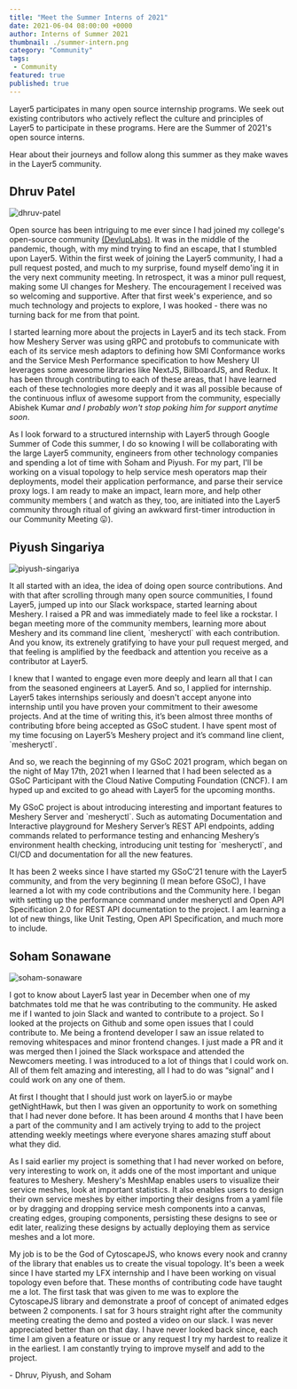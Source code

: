 ```yaml
---
title: "Meet the Summer Interns of 2021"
date: 2021-06-04 08:00:00 +0000
author: Interns of Summer 2021
thumbnail: ./summer-intern.png
category: "Community"
tags:
 - Community
featured: true
published: true
---
```





<BlogWrapper>

  <div className="intro">
    <p>
      Layer5 participates in many
      <Link className="highlight" to="/careers/programs">open source internship programs</Link>. We seek out existing contributors who
      actively reflect the culture and principles of Layer5 to participate in these programs. Here are the Summer of 2021's open source interns.</p>
  </div>

Hear about their journeys and follow along this summer as they make waves in the Layer5 community.

  <h2>
    <Link className="mute" to="/community/members/dhruv-patel">
    Dhruv Patel
    </Link>
  </h2>
  <img src={ Dhruv } class="image-right-no-shadow" alt="dhruv-patel" />
  <p>
    Open source has been intriguing to me ever since I had joined my college's open-source community <a rel="nofollow" href="https://github.com/devlup-labs/">(DevlupLabs)</a>. It was in the middle of the pandemic, though, with my mind trying to find an escape, that I stumbled upon Layer5. Within the first week of joining the Layer5 community, I had a pull request posted, and much to my surprise, found myself demo'ing it in the very next community meeting. In retrospect, it was a minor pull request, making some UI changes for Meshery. The encouragement I received was so welcoming and supportive. After that first week's experience, and so much technology and projects to explore, I was hooked - there was no turning back for me from that point.
  </p>
  <p>
    I started learning more about the projects in Layer5 and its tech stack. From how Meshery Server was using gRPC and protobufs to communicate with each of its service mesh adaptors to defining how <Link to="/projects/service-mesh-interface-conformance">SMI Conformance</Link> works and the <Link className="mute" to="https://layer5.io/projects/service-mesh-performance">Service Mesh Performance</Link> specification to how Meshery UI leverages some awesome libraries like NextJS, BillboardJS, and Redux. It has been through contributing to  each of these areas, that I have learned each of these technologies more deeply and it was all possible because of the continuous influx of awesome support from the community, especially <Link to="/community/members/abishek-kumar">Abishek Kumar</Link> <i>and I probably won't stop poking him for support anytime soon</i>.
  </p>
  <p>
    As I look forward to a structured internship with Layer5 through Google Summer of Code this summer, I do so knowing I will be collaborating with the large Layer5 community, engineers from other technology companies and spending a lot of time with Soham and Piyush. For my part, I'll be working on a visual topology to help service mesh operators map their deployments, model their application performance, and parse their service proxy logs. I am ready to make an impact, learn more, and help other community members ( and watch as they, too, are initiated into the Layer5 community through ritual of giving an awkward first-timer introduction in our Community Meeting 😛).
  </p>
  
  <h2>
    <Link className="mute" to="/community/members/piyush-singariya">
    Piyush Singariya
    </Link>
  </h2>
  <img src={ Piyush } class="image-right-no-shadow" alt="piyush-singariya" />
  <p>
    It all started with an idea, the idea of doing open source contributions. And with that after scrolling through many open source communities, I found Layer5, jumped up into our Slack workspace, started learning about Meshery. I raised a PR and was immediately made to feel like a rockstar. I began  meeting more of the community members, learning more about Meshery and its command line client, `mesheryctl` with each contribution. And you know, its extrenely gratifying to have your pull request merged, and that feeling is amplified by the feedback and attention you receive as a contributor at Layer5.
  </p>
  <p>
    I knew that I wanted to engage even more deeply and learn all that I can from the seasoned engineers at Layer5. And so, I applied for internship. Layer5 takes internships seriously and doesn't accept anyone into internship until you have proven your commitment to their awesome projects.
    And at the time of writing this, it’s been almost three months of contributing bfore being accepted as GSoC student. I have spent most of my time focusing on Layer5’s Meshery project and it’s command line client, `mesheryctl`.
  </p>
  <p>
    And so, we reach the beginning of my GSoC 2021 program, which began on the night of May 17th, 2021 when I learned that I had been selected as a GSoC Participant with the Cloud Native Computing Foundation (CNCF). I am hyped up and excited to go ahead with Layer5 for the upcoming months.
  </p>
  <p>
    My GSoC project is about introducing interesting and important features to Meshery Server and `mesheryctl`. Such as automating Documentation and Interactive playground for Meshery Server’s REST API endpoints, adding commands related to performance testing and enhancing Meshery’s environment health checking, introducing unit testing for `mesheryctl`, and CI/CD and documentation for all the new features.
  </p>
  <p>
    It has been 2 weeks since I have started my GSoC’21 tenure with the Layer5 community, and from the very beginning (I mean before GSoC), I have learned a lot with my code contributions and the Community here. I began with setting up the performance command under mesheryctl and Open API Specification 2.0 for REST API documentation to the project. I am learning a lot of new things, like Unit Testing, Open API Specification, and much more to include.
  </p>

  <h2>
    <Link className="mute" to="/community/members/soham-sonawane"> Soham Sonawane </Link>
  </h2>
  <img src={ Soham } class="image-right-no-shadow" alt="soham-sonaware" />
  <p>
    I got to know about Layer5 last year in December when one of my batchmates told me that he was contributing to the community. He asked me if I wanted to join Slack and wanted to contribute to a project. So I looked at the projects on Github and some open issues that I could contribute to. Me being a frontend developer I saw an issue related to removing whitespaces and minor frontend changes. I just made a PR and it was merged then I joined the Slack workspace and attended the <Link to="/community/newcomers">Newcomers</Link> meeting. I was introduced to a lot of things that I could work on. All of them felt amazing and interesting, all I had to do was “signal” and I could work on any one of them.
  <p>
  </p>
    At first I thought that I should just work on layer5.io or maybe getNightHawk, but then I was given an opportunity to work on something that I had never done before. It has been around 4 months that I have been a part of the community and I am actively trying to add to the project attending weekly meetings where everyone shares amazing stuff about what they did.
  </p>
  <p>
    As I said earlier my project is something that I had never worked on before, very interesting to work on, it adds one of the most important and unique features to Meshery. Meshery's MeshMap enables users to visualize their service meshes, look at important statistics. It also enables users to design their own service meshes by either importing their designs from a yaml file or by dragging and dropping service mesh components into a
    canvas, creating edges, grouping components, persisting these designs to see or edit later, realizing these designs by actually deploying them as service meshes and a lot more.
  <p>
  </p>
    My job is to be the God of CytoscapeJS, who knows every nook and cranny of the library that enables us to create the visual topology. It's been a week since I have started my LFX internship and I have been working on visual topology even before that. These months of contributing code have taught me a lot. The first task that was given to me was to explore the
    CytoscapeJS library and demonstrate a proof of concept of animated edges between 2 components. I sat for 3 hours straight right after the community meeting creating the demo and posted a video on our slack. I was never
    appreciated better than on that day. I have never looked back since, each time I am given a feature or issue or any request I try my hardest to realize it in the earliest. I am constantly trying to improve myself and add to the project.
  </p>

  \- Dhruv, Piyush, and Soham
</BlogWrapper>